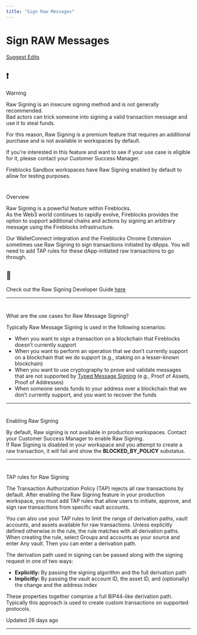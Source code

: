 ```yaml
---
title: "Sign Raw Messages"
---
```

  
  # Sign RAW Messages

[Suggest Edits](/edit/raw-signing)

<Warning>

## ❗️

Warning

Raw Signing is an insecure signing method and is not generally recommended.  
Bad actors can trick someone into signing a valid transaction message and use it to steal funds.

For this reason, Raw Signing is a premium feature that requires an additional purchase and is not available in workspaces by default.

If you're interested in this feature and want to see if your use case is eligible for it, please contact your Customer Success Manager.

Fireblocks Sandbox workspaces have Raw Signing enabled by default to allow for testing purposes.

</Warning>

# 

Overview

[](#overview)

Raw Signing is a powerful feature within Fireblocks.  
As the Web3 world continues to rapidly evolve, Fireblocks provides the option to support additional chains and actions by signing an arbitrary message using the Fireblocks infrastructure.

Our WalletConnect integration and the Fireblocks Chrome Extension sometimes use Raw Signing to sign transactions initiated by dApps. You will need to add TAP rules for these dApp-initiated raw transactions to go through.

  
<Info>

## 📘

Check out the Raw Signing Developer Guide [here](/reference/structuring-the-api-call-1)



</Info>

* * *

  

# 

What are the use cases for Raw Message Signing?

[](#what-are-the-use-cases-for-raw-message-signing)

Typically Raw Message Signing is used in the following scenarios:

*   When you want to sign a transaction on a blockchain that Fireblocks doesn’t currently support
*   When you want to perform an operation that we don’t currently support on a blockchain that we do support (e.g., staking on a lesser-known blockchain)
*   When you want to use cryptography to prove and validate messages that are not supported by [Typed Message Signing](/docs/typed-message-signing-1) (e.g., Proof of Assets, Proof of Addresses)
*   When someone sends funds to your address over a blockchain that we don’t currently support, and you want to recover the funds

  

* * *

  

# 

Enabling Raw Signing

[](#enabling-raw-signing)

By default, Raw signing is not available in production workspaces. Contact your Customer Success Manager to enable Raw Signing.  
If Raw Signing is disabled in your workspace and you attempt to create a raw transaction, it will fail and show the **BLOCKED\_BY\_POLICY** substatus.

  

* * *

  

# 

TAP rules for Raw Signing

[](#tap-rules-for-raw-signing)

The Transaction Authorization Policy (TAP) rejects all raw transactions by default. After enabling the Raw Signing feature in your production workspace, you must add TAP rules that allow users to initiate, approve, and sign raw transactions from specific vault accounts.

You can also use your TAP rules to limit the range of derivation paths, vault accounts, and assets available for raw transactions. Unless explicitly defined otherwise in the rule, the rule matches with all derivation paths. When creating the rule, select Groups and accounts as your source and enter Any vault. Then you can enter a derivation path.

The derivation path used in signing can be passed along with the signing request in one of two ways:

*   **Explicitly:** By passing the signing algorithm and the full derivation path
*   **Implicitly:** By passing the vault account ID, the asset ID, and (optionally) the change and the address index

These properties together comprise a full BIP44-like derivation path. Typically this approach is used to create custom transactions on supported protocols.

Updated 26 days ago

* * *